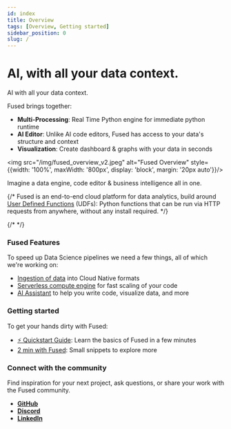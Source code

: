 ```yaml
---
id: index
title: Overview
tags: [Overview, Getting started]
sidebar_position: 0
slug: /
---
```


# AI, with all your data context.

AI with all your data context.

Fused brings together:
- **Multi-Processing**: Real Time Python engine for immediate python runtime
- **AI Editor**: Unlike AI code editors, Fused has access to your data's structure and context
- **Visualization**: Create dashboard & graphs with your data in seconds

<img src="/img/fused_overview_v2.jpeg" alt="Fused Overview" style={{width: '100%', maxWidth: '800px', display: 'block', margin: '20px auto'}}/>

Imagine a data engine, code editor & business intelligence all in one.

{/* Fused is an end-to-end cloud platform for data analytics, build around [User Defined Functions](/core-concepts/why/) (UDFs): Python functions that can be run via HTTP requests from anywhere, without any install required. */}

{/* <ReactPlayer playsinline={true} className="video__player" playing={false} muted={false} controls height="40vh" url="https://youtu.be/VGAnfhpm0Ok" alignItems='center'/> */}

### **Fused Features**

To speed up Data Science pipelines we need a few things, all of which we're working on:
- [Ingestion of data](/core-concepts/data-ingestion/) into Cloud Native formats
- [Serverless compute engine](/core-concepts/write/) for fast scaling of your code
- [AI Assistant](/workbench/ai-assistant/) to help you write code, visualize data, and more

### Getting started

To get your hands dirty with Fused:

- [⚡ Quickstart Guide](/quickstart/): Learn the basics of Fused in a few minutes
- [2 min with Fused](/tutorials/2min-with-fused/): Small snippets to explore more

### Connect with the community

Find inspiration for your next project, ask questions, or share your work with the Fused community.

- [__GitHub__](https://github.com/fusedio/udfs/tree/main)
- [__Discord__](https://bit.ly/fusedslack)
- [__LinkedIn__](https://www.linkedin.com/company/fusedio/)
